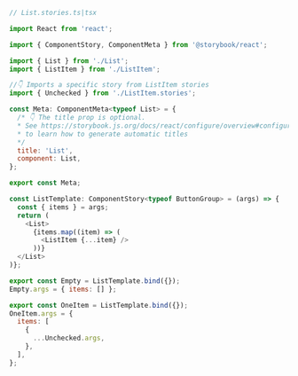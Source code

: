 ```js
// List.stories.ts|tsx

import React from 'react';

import { ComponentStory, ComponentMeta } from '@storybook/react';

import { List } from './List';
import { ListItem } from './ListItem';

//👇 Imports a specific story from ListItem stories
import { Unchecked } from './ListItem.stories';

const Meta: ComponentMeta<typeof List> = {
  /* 👇 The title prop is optional.
  * See https://storybook.js.org/docs/react/configure/overview#configure-story-loading
  * to learn how to generate automatic titles
  */
  title: 'List',
  component: List,
};

export const Meta;

const ListTemplate: ComponentStory<typeof ButtonGroup> = (args) => {
  const { items } = args;
  return (
    <List>
      {items.map((item) => (
        <ListItem {...item} />
      ))}
  </List>
)};

export const Empty = ListTemplate.bind({});
Empty.args = { items: [] };

export const OneItem = ListTemplate.bind({});
OneItem.args = {
  items: [
    {
      ...Unchecked.args,
    },
  ],
};
```
